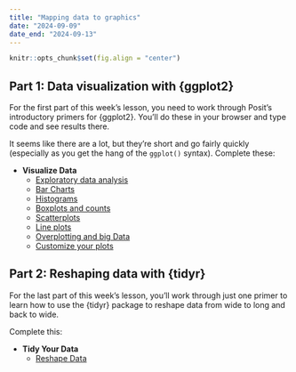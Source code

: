 ```yaml
---
title: "Mapping data to graphics"
date: "2024-09-09"
date_end: "2024-09-13"
---
```


```r
knitr::opts_chunk$set(fig.align = "center")
```

## Part 1: Data visualization with {ggplot2}

For the first part of this week's lesson, you need to work through Posit's introductory primers for {ggplot2}. You'll do these in your browser and type code and see results there.

It seems like there are a lot, but they're short and go fairly quickly (especially as you get the hang of the `ggplot()` syntax). Complete these:

- **Visualize Data**
  - [Exploratory data analysis](https://r-primers.andrewheiss.com/visualize-data/01-eda/)
  - [Bar Charts](https://r-primers.andrewheiss.com/visualize-data/02-bar-charts/)
  - [Histograms](https://r-primers.andrewheiss.com/visualize-data/03-histograms/)
  - [Boxplots and counts](https://r-primers.andrewheiss.com/visualize-data/04-boxplots/)
  - [Scatterplots](https://r-primers.andrewheiss.com/visualize-data/05-scatterplots/)
  - [Line plots](https://r-primers.andrewheiss.com/visualize-data/06-line-graphs/)
  - [Overplotting and big Data](https://r-primers.andrewheiss.com/visualize-data/07-overplotting/)
  - [Customize your plots](https://r-primers.andrewheiss.com/visualize-data/08-customize/)


## Part 2: Reshaping data with {tidyr}

For the last part of this week's lesson, you'll work through just one primer to learn how to use the {tidyr} package to reshape data from wide to long and back to wide.

Complete this:

- **Tidy Your Data**
  - [Reshape Data](https://r-primers.andrewheiss.com/tidy-data/01-reshape-data/)

